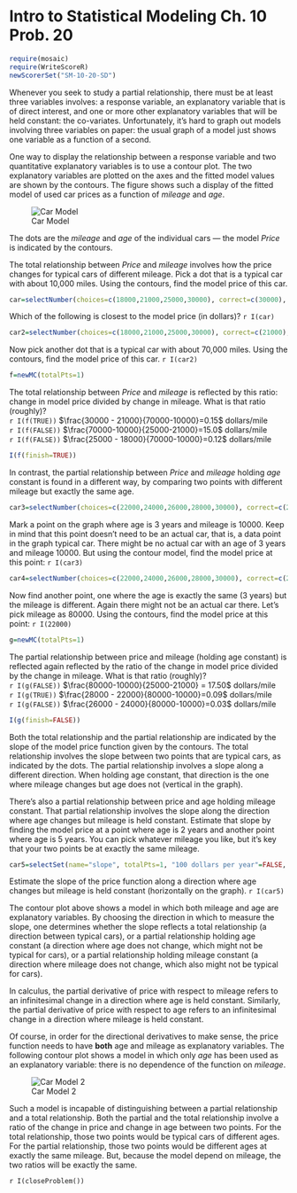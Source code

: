 Intro to Statistical Modeling Ch. 10 Prob. 20
========================================================
```r
require(mosaic)
require(WriteScoreR)
newScorerSet("SM-10-20-SD")
```

Whenever you seek to study a partial relationship, there must be at least three variables involves: a response variable, an explanatory variable that is of direct interest, and one or more other explanatory variables that will be held constant: the co-variates.  Unfortunately, it's hard to graph out models involving three variables on paper: the usual graph of a model just shows one variable as a function of a second.

One way to display the relationship between a response variable and two quantitative explanatory variables is to use a contour plot.  The two explanatory variables are plotted on the axes and the fitted model values are shown by the contours.  The figure shows such a display of the fitted model of used car prices as a function of *mileage* and *age*.

![Car Model](car-modelc.png)


The dots are the *mileage* and *age* of the individual cars --- the model *Price* is indicated by the contours.  

The total relationship between *Price* and *mileage* involves how the price changes for typical cars of different mileage.  Pick a dot that is a typical car with about 10,000 miles.  Using the contours, find the model price of this car.

```r
car=selectNumber(choices=c(18000,21000,25000,30000), correct=c(30000), totalPts=1, name="modelPrice")
```
Which of the following is closest to the model price (in dollars)? `r I(car)`

```r
car2=selectNumber(choices=c(18000,21000,25000,30000), correct=c(21000), totalPts=1, name="70000miles")
```
Now pick another dot that is a typical car with about 70,000 miles. Using the contours, find the model price of this car. `r I(car2)`

```r
f=newMC(totalPts=1)
```
The total relationship between *Price* and *mileage* is reflected by this
ratio: change in model price divided by change in mileage. What is that ratio (roughly)?     
`r I(f(TRUE))` $\frac{30000 - 21000}{70000-10000}=0.15$ dollars/mile     
`r I(f(FALSE))` $\frac{70000-10000}{25000-21000}=15.0$ dollars/mile     
`r I(f(FALSE))` $\frac{25000 - 18000}{70000-10000}=0.12$ dollars/mile     
```r
I(f(finish=TRUE))
```

In contrast, the partial relationship between *Price* and *mileage* holding
*age* constant is found in a different way, by comparing two points with different mileage but exactly the same age.

```r
car3=selectNumber(choices=c(22000,24000,26000,28000,30000), correct=c(28000), totalPts=1, name="10000miles")
```
Mark a point on the graph where age is 3 years and mileage is 10000. Keep in mind that this point doesn't need to be an actual car, that is, a data point in the graph typical car.  There might be no actual car with an age of 3 years and mileage 10000. But using the contour model, find the model price at this point: `r I(car3)`

```r
car4=selectNumber(choices=c(22000,24000,26000,28000,30000), correct=c(22000), totalPts=1, name="80000miles")
```
Now find another point, one where the age is exactly the same (3 years) but the mileage is different.  Again there might not be an actual car there.  Let's pick mileage as 80000. Using the contours, find the model price at this point: `r I(22000)`

```r
g=newMC(totalPts=1)
```
The partial relationship between price and mileage (holding age constant) is reflected again reflected by the ratio of the change in model price divided by the change in mileage. What is that ratio (roughly)?     
`r I(g(FALSE))` $\frac{80000-10000}{25000-21000} = 17.50$ dollars/mile     
`r I(g(TRUE))` $\frac{28000 - 22000}{80000-10000}=0.09$ dollars/mile     
`r I(g(FALSE))` $\frac{26000 - 24000}{80000-10000}=0.03$ dollars/mile
```r
I(g(finish=FALSE))
```

Both the total relationship and the partial relationship are indicated by the slope of the model price function given by the contours.  The total relationship involves the slope between two points that are typical cars, as indicated by the dots.  The partial relationship involves a slope along a different direction.  When holding age constant, that direction is the one where mileage changes but age does not (vertical in the graph).  

There's also a partial relationship between price and age holding mileage constant.  That partial relationship involves the slope along the direction where age changes but mileage is held constant.  Estimate that slope by finding the model price at a point where age is 2 years and another point where age is 5 years.  You can pick whatever mileage you like, but it's key that your two points be at exactly the same mileage.

```r
car5=selectSet(name="slope", totalPts=1, "100 dollars per year"=FALSE, "500 dollars per year"=FALSE, "1000 dollars per year"=TRUE, "2000 dollars per year"=FALSE)
```
Estimate the slope of the price function along a direction where age changes but mileage is held constant (horizontally on the graph). `r I(car5)`

The contour plot above shows a model in which both mileage and age are explanatory variables.  By choosing the direction in which to measure the slope, one determines whether the slope reflects a total relationship (a direction between typical cars), or a partial relationship holding age constant (a direction where age does not change, which might not be typical for cars), or a partial relationship holding mileage constant (a direction where mileage does
not change, which also might not be typical for cars). 

In calculus, the partial derivative of price with respect to mileage refers to an infinitesimal change in a direction where age is held constant.  Similarly, the partial derivative of price with respect to age refers to an infinitesimal change in a direction where mileage is held constant.

Of course, in order for the directional derivatives to make sense, the price function needs to have **both** age and mileage as explanatory variables.  The following contour plot shows a model in which only *age* has been used as an explanatory variable: there is no dependence of the function on *mileage*.

![Car Model 2](car-modelA.png)


Such a model is incapable of distinguishing between a partial relationship and a total relationship.  Both the partial and the total relationship involve a ratio of the change in price and change in age between two points.  For the total relationship, those two points would be typical cars of different ages.  For the partial relationship, those two points would be different ages at exactly the
same mileage.  But, because the model depend on mileage, the two ratios will be exactly the same.

`r I(closeProblem())`